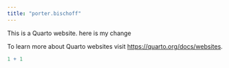 ```yaml
---
title: "porter.bischoff"
---
```


This is a Quarto website. here is my change

To learn more about Quarto websites visit <https://quarto.org/docs/websites>.

```r
1 + 1
```
